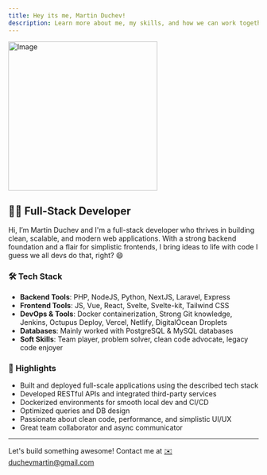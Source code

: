 ```yaml
---
title: Hey its me, Martin Duchev!
description: Learn more about me, my skills, and how we can work together to build amazing web applications.
---
```


<div className="flex flex-col items-center justify-center text-center">
    <Image
        src="/profile-rbd.jpg"
        width="300"
        height="300"
        alt="Image"
        className="rounded w-80 h-80 object-cover"
    />
</div>

<div className="social flex justify-center items-center gap-4">
    <Link href="https://www.linkedin.com/in/martin-duchev-666672162/">
        <LinkedInIcon className="cursor-pointer" />
    </Link>
    <Link href="https://github.com/e-goat">
        <GithubIcon className="cursor-pointer" />
    </Link>
</div>

## 👨‍💻 Full-Stack Developer

Hi, I’m Martin Duchev and I'm a full-stack developer who thrives in building clean, scalable, and modern web applications. With a strong backend foundation and a flair for simplistic frontends, I bring ideas to life with code I guess we all devs do that, right? 😄

### 🛠️ Tech Stack

- **Backend Tools**: PHP, NodeJS, Python, NextJS, Laravel, Express
- **Frontend Tools**: JS, Vue, React, Svelte, Svelte-kit, Tailwind CSS
- **DevOps & Tools**: Docker containerization, Strong Git knowledge, Jenkins, Octupus Deploy, Vercel, Netlify, DigitalOcean Droplets
- **Databases**: Mainly worked with PostgreSQL & MySQL databases
- **Soft Skills**: Team player, problem solver, clean code advocate, legacy code enjoyer

### 📌 Highlights

- Built and deployed full-scale applications using the described tech stack
- Developed RESTful APIs and integrated third-party services
- Dockerized environments for smooth local dev and CI/CD
- Optimized queries and DB design
- Passionate about clean code, performance, and simplistic UI/UX
- Great team collaborator and async communicator

---

<div className="flex flex-col items-center justify-center text-center gap-2">
    Let's build something awesome! Contact me at
    <a
        href="mailto:duchevmartin@gmail.com"
        className="inline-block px-4 py-2 rounded-lg bg-gray-100/60 dark:bg-gray-800/60 text-sm text-blue-500 no-underline backdrop-blur-sm hover:bg-gray-200/60 dark:hover:bg-gray-700/60 transition-all duration-200 border border-gray-200/30 dark:border-gray-700/30"
    >
        ✉️ duchevmartin@gmail.com
    </a>
</div>
